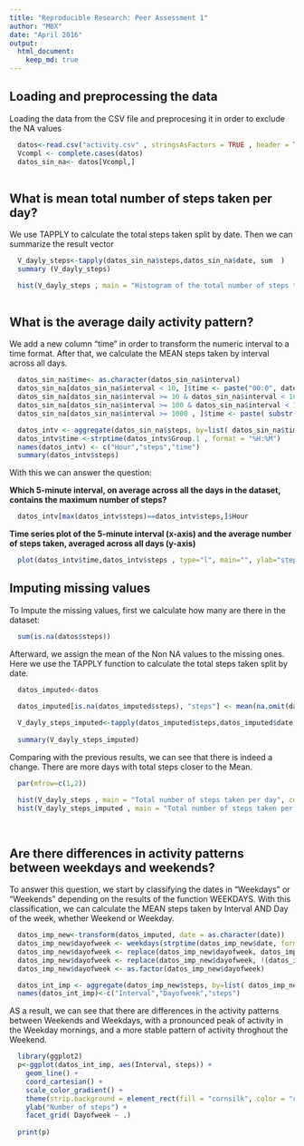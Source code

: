 ```yaml
---
title: "Reproducible Research: Peer Assessment 1"
author: "MBX"
date: "April 2016"
output: 
  html_document:
    keep_md: true
---
```




## Loading and preprocessing the data

Loading the data from the CSV file and preprocesing it in order to exclude the NA values

``` r

  datos<-read.csv("activity.csv" , stringsAsFactors = TRUE , header = TRUE)
  Vcompl <- complete.cases(datos)
  datos_sin_na<- datos[Vcompl,]
  
```

## What is mean total number of steps taken per day?  

We use TAPPLY to calculate the total steps taken split by date. Then we can summarize the result vector
``` r

  V_dayly_steps<-tapply(datos_sin_na$steps,datos_sin_na$date, sum  )
  summary (V_dayly_steps)

```



``` r

  
  hist(V_dayly_steps , main = "Histogram of the total number of steps taken each day", col= "blue" , xlab = "steps" )
  
```  


## What is the average daily activity pattern?

We add a new column "time" in order to transform the numeric interval to a time format. After that, we calculate the MEAN steps taken by interval across all days. 

``` r

  datos_sin_na$time<- as.character(datos_sin_na$interval)
  datos_sin_na[datos_sin_na$interval < 10, ]$time <- paste("00:0", datos_sin_na[datos_sin_na$interval < 10, ]$interval , sep="" )
  datos_sin_na[datos_sin_na$interval >= 10 & datos_sin_na$interval < 100, ]$time <- paste("00:", datos_sin_na[datos_sin_na$interval >= 10 & datos_sin_na$interval < 100, ]$interval , sep="" )
  datos_sin_na[datos_sin_na$interval >= 100 & datos_sin_na$interval < 1000, ]$time <- paste("0", substr(datos_sin_na[datos_sin_na$interval >= 100 & datos_sin_na$interval < 1000 , ]$interval,1,1),":", substr(datos_sin_na[datos_sin_na$interval >= 100 & datos_sin_na$interval < 1000, ]$interval,2,3), sep="") 
  datos_sin_na[datos_sin_na$interval >= 1000 , ]$time <- paste( substr(datos_sin_na[datos_sin_na$interval >= 1000 , ]$interval,1,2),":", substr(datos_sin_na[datos_sin_na$interval >= 1000 , ]$interval,3,4), sep="") 

  datos_intv <- aggregate(datos_sin_na$steps, by=list( datos_sin_na$time), FUN= mean)
  datos_intv$time <-strptime(datos_intv$Group.1 , format = "%H:%M")
  names(datos_intv) <- c("Hour","steps","time")
  summary(datos_intv$steps)
```  
  
With this we can answer the question:

**Which 5-minute interval, on average across all the days in the dataset, contains the maximum number of steps?**

``` r
  
  datos_intv[max(datos_intv$steps)==datos_intv$steps,]$Hour

```  

**Time series plot of the 5-minute interval (x-axis) and the average number of steps taken, averaged across all days (y-axis)**

``` r

  plot(datos_intv$time,datos_intv$steps , type="l", main="", ylab="steps", xlab="time (hour)" )

```

## Imputing missing values

To Impute the missing values, first we calculate how many are there in the dataset: 

``` r

  sum(is.na(datos$steps))

```

Afterward, we assign the mean of the Non NA values to the missing ones. Here we use the TAPPLY function to calculate the total steps taken split by date. 

``` r
  
  datos_imputed<-datos

  datos_imputed[is.na(datos_imputed$steps), "steps"] <- mean(na.omit(datos$steps))
                                                             
  V_dayly_steps_imputed<-tapply(datos_imputed$steps,datos_imputed$date, sum  )
  
  summary(V_dayly_steps_imputed)

```

Comparing with the previous results, we can see that there is indeed a change. There are more days with
total steps closer to the Mean.

``` r
  par(mfrow=c(1,2))

  hist(V_dayly_steps , main = "Total number of steps taken per day", col= "blue" , xlab = "steps" , ylim =c(0,35))
  hist(V_dayly_steps_imputed , main = "Total number of steps taken per day (NA values Imputed)", col= "gray" , xlab = "steps" )
  
  
```  



## Are there differences in activity patterns between weekdays and weekends?

To answer this question, we start by classifying the dates in "Weekdays" or "Weekends" depending on the results
of the function WEEKDAYS. With this classification, we can calculate the MEAN steps taken by Interval AND Day of the week, whether Weekend or Weekday.

```r

  datos_imp_new<-transform(datos_imputed, date = as.character(date))
  datos_imp_new$dayofweek <- weekdays(strptime(datos_imp_new$date, format="%Y-%m-%d"))
  datos_imp_new$dayofweek <- replace(datos_imp_new$dayofweek, datos_imp_new$dayofweek %in% c("Saturday","Sunday"), "Weekend" )
  datos_imp_new$dayofweek <- replace(datos_imp_new$dayofweek, !(datos_imp_new$dayofweek %in% c("Weekend")), "Weekday" )
  datos_imp_new$dayofweek <- as.factor(datos_imp_new$dayofweek)

  datos_int_imp <- aggregate(datos_imp_new$steps, by=list( datos_imp_new$interval, datos_imp_new$dayofweek), FUN= mean)
  names(datos_int_imp)<-c("Interval","Dayofweek","steps")


```

AS a result, we can see that there are differences in the activity patterns between Weekends and Weekdays, with a pronounced peak of activity in the Weekday mornings, and a more stable pattern of activity throghout the Weekend.

``` r
  library(ggplot2)
  p<-ggplot(datos_int_imp, aes(Interval, steps)) +
    geom_line() +
    coord_cartesian() +
    scale_color_gradient() +
    theme(strip.background = element_rect(fill = "cornsilk", color = "cornsilk", size = 2)) +
    ylab("Number of steps") +
    facet_grid( Dayofweek ~ .)
    
  print(p)
  
  
```  


